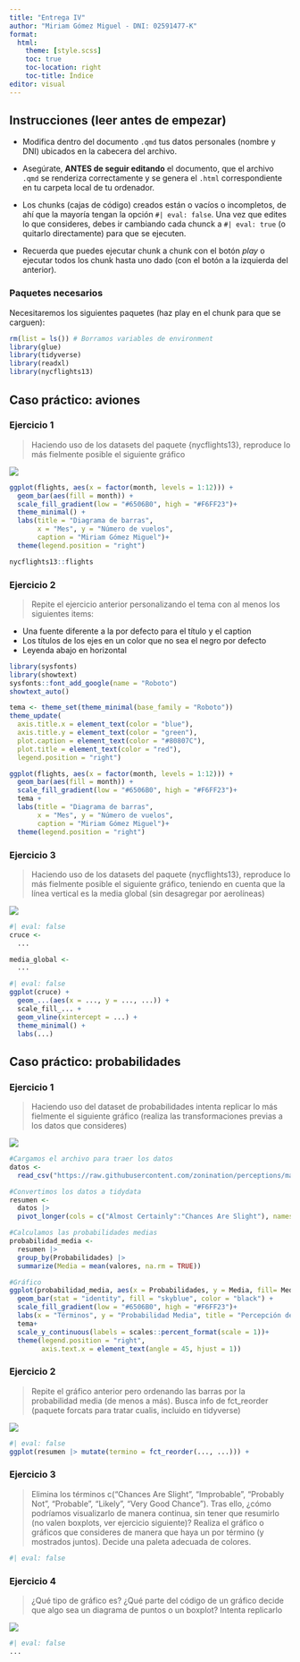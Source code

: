 ```yaml
---
title: "Entrega IV"
author: "Miriam Gómez Miguel - DNI: 02591477-K"
format:
  html:
    theme: [style.scss]
    toc: true
    toc-location: right
    toc-title: Índice
editor: visual
---
```


## Instrucciones (leer antes de empezar)

-   Modifica dentro del documento `.qmd` tus datos personales (nombre y DNI) ubicados en la cabecera del archivo.

-   Asegúrate, **ANTES de seguir editando** el documento, que el archivo `.qmd` se renderiza correctamente y se genera el `.html` correspondiente en tu carpeta local de tu ordenador.

-   Los chunks (cajas de código) creados están o vacíos o incompletos, de ahí que la mayoría tengan la opción `#| eval: false`. Una vez que edites lo que consideres, debes ir cambiando cada chunck a `#| eval: true` (o quitarlo directamente) para que se ejecuten.

-   Recuerda que puedes ejecutar chunk a chunk con el botón *play* o ejecutar todos los chunk hasta uno dado (con el botón a la izquierda del anterior).

### Paquetes necesarios

Necesitaremos los siguientes paquetes (haz play en el chunk para que se carguen):

```r
rm(list = ls()) # Borramos variables de environment
library(glue)
library(tidyverse)
library(readxl)
library(nycflights13)
```

## Caso práctico: aviones

### Ejercicio 1

> Haciendo uso de los datasets del paquete {nycflights13}, reproduce lo más fielmente posible el siguiente gráfico

![](./fig1.jpg)

```r
ggplot(flights, aes(x = factor(month, levels = 1:12))) + 
  geom_bar(aes(fill = month)) +
  scale_fill_gradient(low = "#6506B0", high = "#F6FF23")+
  theme_minimal() +
  labs(title = "Diagrama de barras", 
       x = "Mes", y = "Número de vuelos", 
       caption = "Miriam Gómez Miguel")+
  theme(legend.position = "right")
```

```r
nycflights13::flights
```

### Ejercicio 2

> Repite el ejercicio anterior personalizando el tema con al menos los siguientes items:

-   Una fuente diferente a la por defecto para el título y el caption
-   Los títulos de los ejes en un color que no sea el negro por defecto
-   Leyenda abajo en horizontal

```r
library(sysfonts)
library(showtext)
sysfonts::font_add_google(name = "Roboto")
showtext_auto()

tema <- theme_set(theme_minimal(base_family = "Roboto"))
theme_update(
  axis.title.x = element_text(color = "blue"),
  axis.title.y = element_text(color = "green"),
  plot.caption = element_text(color = "#80807C"),
  plot.title = element_text(color = "red"),
  legend.position = "right")

ggplot(flights, aes(x = factor(month, levels = 1:12))) + 
  geom_bar(aes(fill = month)) +
  scale_fill_gradient(low = "#6506B0", high = "#F6FF23")+
  tema +
  labs(title = "Diagrama de barras", 
       x = "Mes", y = "Número de vuelos", 
       caption = "Miriam Gómez Miguel")+
  theme(legend.position = "right")
```

### Ejercicio 3

> Haciendo uso de los datasets del paquete {nycflights13}, reproduce lo más fielmente posible el siguiente gráfico, teniendo en cuenta que la línea vertical es la media global (sin desagregar por aerolíneas)

![](./fig2.jpg)

```r
#| eval: false
cruce <- 
  ...

media_global <- 
  ...

#| eval: false
ggplot(cruce) + 
  geom_...(aes(x = ..., y = ..., ...)) +
  scale_fill_... +
  geom_vline(xintercept = ...) +
  theme_minimal() +
  labs(...)
```

## Caso práctico: probabilidades

### Ejercicio 1

> Haciendo uso del dataset de probabilidades intenta replicar lo más fielmente el siguiente gráfico (realiza las transformaciones previas a los datos que consideres)

![](./fig3.jpg)

```r
#Cargamos el archivo para traer los datos 
datos <-
  read_csv("https://raw.githubusercontent.com/zonination/perceptions/master/probly.csv")

#Convertimos los datos a tidydata
resumen <- 
  datos |> 
  pivot_longer(cols = c("Almost Certainly":"Chances Are Slight"), names_to = "Probabilidades", values_to = "valores")

#Calculamos las probabilidades medias
probabilidad_media <- 
  resumen |> 
  group_by(Probabilidades) |> 
  summarize(Media = mean(valores, na.rm = TRUE))

#Gráfico
ggplot(probabilidad_media, aes(x = Probabilidades, y = Media, fill= Media)) +
  geom_bar(stat = "identity", fill = "skyblue", color = "black") +
  scale_fill_gradient(low = "#6506B0", high = "#F6FF23")+
  labs(x = "Términos", y = "Probabilidad Media", title = "Percepción de la probabilidad", fill = "Prob. Media") +
  tema+
  scale_y_continuous(labels = scales::percent_format(scale = 1))+
  theme(legend.position = "right",
        axis.text.x = element_text(angle = 45, hjust = 1))

```

### Ejercicio 2

> Repite el gráfico anterior pero ordenando las barras por la probabilidad media (de menos a más). Busca info de fct_reorder (paquete forcats para tratar cualis, incluido en tidyverse)

![](./fig4.jpg)

```r
#| eval: false
ggplot(resumen |> mutate(termino = fct_reorder(..., ...))) +
```

### Ejercicio 3

> Elimina los términos c("Chances Are Slight", "Improbable", "Probably Not", "Probable", "Likely", "Very Good Chance"). Tras ello, ¿cómo podríamos visualizarlo de manera continua, sin tener que resumirlo (no valen boxplots, ver ejercicio siguiente)? Realiza el gráfico o gráficos que consideres de manera que haya un por término (y mostrados juntos). Decide una paleta adecuada de colores.

```r
#| eval: false
```

### Ejercicio 4

> ¿Qué tipo de gráfico es? ¿Qué parte del código de un gráfico decide que algo sea un diagrama de puntos o un boxplot? Intenta replicarlo

![](./fig5.png)

```r
#| eval: false
...
```
